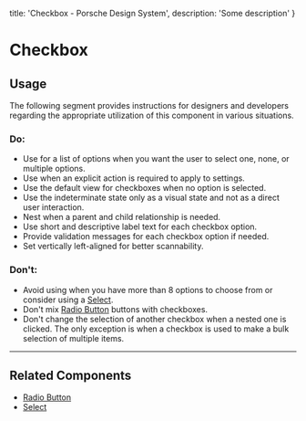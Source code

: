 
  title: 'Checkbox - Porsche Design System',
  description: 'Some description'
}

# Checkbox <ComponentStatus tagName="p-checkbox"></ComponentStatus>

## Usage

The following segment provides instructions for designers and developers regarding the appropriate utilization of this
component in various situations.

### Do:

- Use for a list of options when you want the user to select one, none, or multiple options.
- Use when an explicit action is required to apply to settings.
- Use the default view for checkboxes when no option is selected.
- Use the indeterminate state only as a visual state and not as a direct user interaction.
- Nest when a parent and child relationship is needed.
- Use short and descriptive label text for each checkbox option.
- Provide validation messages for each checkbox option if needed.
- Set vertically left-aligned for better scannability.

### Don't:

- Avoid using when you have more than 8 options to choose from or consider using a [Select](components/select-wrapper).
- Don't mix [Radio Button](components/radio-button-wrapper) buttons with checkboxes.
- Don't change the selection of another checkbox when a nested one is clicked. The only exception is when a checkbox is
used to make a bulk selection of multiple items.

---

## Related Components

- [Radio Button](components/radio-button-wrapper)
- [Select](components/select-wrapper)
